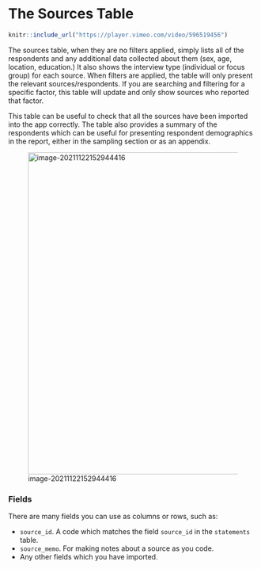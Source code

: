 # The Sources Table{#xthe-sources-table-old}

```r
knitr::include_url("https://player.vimeo.com/video/596519456")
```

The sources table, when they are no filters applied, simply lists all of the respondents and any additional data collected about them (sex, age, location, education.) It also shows the interview type (individual or focus group) for each source. When filters are applied, the table will only present the relevant sources/respondents. If you are searching and filtering for a specific factor, this table will update and only show sources who reported that factor.

This table can be useful to check that all the sources have been imported into the app correctly. The table also provides a summary of the respondents which can be useful for presenting respondent demographics in the report, either in the sampling section or as an appendix.

![image-20211122152944416](_assets/image-20211122152944416.png){width=650}



### Fields

There are many fields you can use as columns or rows, such as:

- `source_id`. A code which matches the field `source_id` in the `statements` table.
- `source_memo`.  For making notes about a source as you code.
- Any other fields which you have imported.
